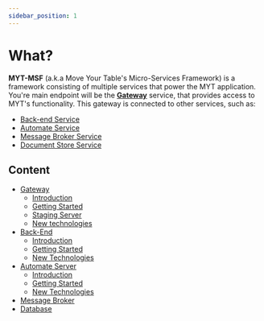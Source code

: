 ```yaml
---
sidebar_position: 1
---
```


# What?

**MYT-MSF** (a.k.a Move Your Table's Micro-Services Framework) is a framework consisting of multiple services that power the MYT application.
You're main endpoint will be the **[Gateway](./gateway/index)** service, that provides access to MYT's functionality.
This gateway is connected to other services, such as:
- [Back-end Service](./back-end/index)
- [Automate Service](./automate-server/index)
- [Message Broker Service](./message-broker)
- [Document Store Service](./database)

## Content
- [Gateway](./gateway/index)
    - [Introduction](./gateway/index)
    - [Getting Started](./gateway/getting-started)
    - [Staging Server](./gateway/staging-server)
    - [New technologies](./gateway/new-tech)
- [Back-End](./back-end/index)
    - [Introduction](./back-end/index)
    - [Getting Started](./back-end/getting-started)
    - [New Technologies](./back-end/new-tech)
- [Automate Server](./automate-server/index)
    - [Introduction](./automate-server/index)
    - [Getting Started](./automate-server/getting-started)
    - [New Technologies](./automate-server/new-tech)
- [Message Broker](message-broker)
- [Database](document-store/index)
